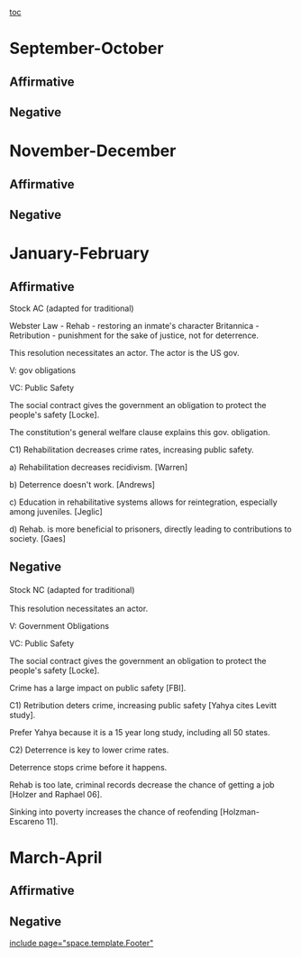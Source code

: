 [[toc]]
=September-October= 
==Affirmative== 
==Negative== 

=November-December= 
==Affirmative== 
==Negative== 

=January-February= 
==Affirmative== 
Stock AC (adapted for traditional)

Webster Law - Rehab - restoring an inmate's character
Britannica - Retribution - punishment for the sake of justice, not for deterrence.

This resolution necessitates an actor. The actor is the US gov.

V: gov obligations

VC: Public Safety

The social contract gives the government an obligation to protect the people's safety [Locke].

The constitution's general welfare clause explains this gov. obligation.

C1) Rehabilitation decreases crime rates, increasing public safety.

a) Rehabilitation decreases recidivism. [Warren]

b) Deterrence doesn't work. [Andrews]

c) Education in rehabilitative systems allows for reintegration, especially among juveniles. [Jeglic]

d) Rehab. is more beneficial to prisoners, directly leading to contributions to society. [Gaes]

==Negative== 
<span style="line-height: 1.5;">Stock NC (adapted for traditional)</span>

This resolution necessitates an actor.

V: Government Obligations

VC: Public Safety

The social contract gives the government an obligation to protect the people's safety [Locke].

Crime has a large impact on public safety [FBI].

C1) Retribution deters crime, increasing public safety [Yahya cites Levitt study].

Prefer Yahya because it is a 15 year long study, including all 50 states.

C2) Deterrence is key to lower crime rates.

Deterrence stops crime before it happens.

Rehab is too late, criminal records decrease the chance of getting a job [Holzer and Raphael 06].

Sinking into poverty increases the chance of reofending [Holzman-Escareno 11].
=March-April= 
==Affirmative== 
==Negative== 

[[include page="space.template.Footer"]]